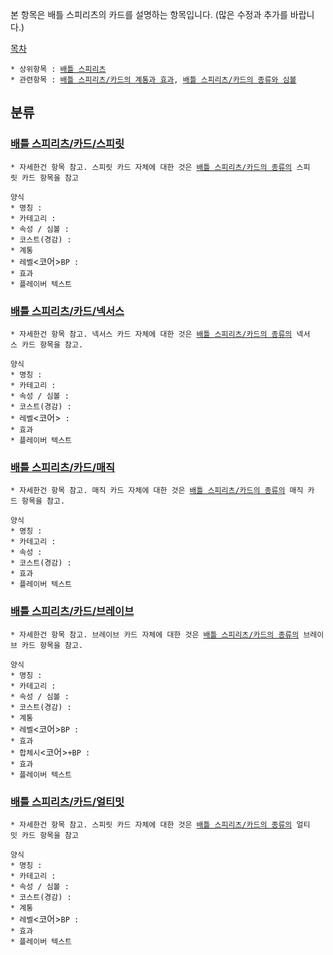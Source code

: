 본 항목은 배틀 스피리츠의 카드를 설명하는 항목입니다. 
(많은 수정과 추가를 바랍니다.)

[[목차]]

 * 상위항목 : [[배틀 스피리츠]]
 * 관련항목 : [[배틀 스피리츠/카드의 계통과 효과]], [[배틀 스피리츠/카드의 종류와 심볼]]

== 분류 ==
=== [[배틀 스피리츠/카드/스피릿]] ===
 * 자세한건 항목 참고. 스피릿 카드 자체에 대한 것은 [[배틀 스피리츠/카드의 종류]]의 스피릿 카드 항목을 참고

 양식
 * 명칭 : 
 * 카테고리 :
 * 속성 / 심볼 :
 * 코스트(경감) :
 * 계통
 * 레벨<코어>BP :
 * 효과
 * 플레이버 텍스트
 
=== [[배틀 스피리츠/카드/넥서스]] ===
 * 자세한건 항목 참고. 넥서스 카드 자체에 대한 것은 [[배틀 스피리츠/카드의 종류]]의 넥서스 카드 항목을 참고.

 양식
 * 명칭 : 
 * 카테고리 :
 * 속성 / 심볼 :
 * 코스트(경감) :
 * 레벨<코어> :
 * 효과 
 * 플레이버 텍스트

=== [[배틀 스피리츠/카드/매직]] ===
 * 자세한건 항목 참고. 매직 카드 자체에 대한 것은 [[배틀 스피리츠/카드의 종류]]의 매직 카드 항목을 참고.

 양식
 * 명칭 : 
 * 카테고리 :
 * 속성 :
 * 코스트(경감) :
 * 효과
 * 플레이버 텍스트

=== [[배틀 스피리츠/카드/브레이브]] ===
 * 자세한건 항목 참고. 브레이브 카드 자체에 대한 것은 [[배틀 스피리츠/카드의 종류]]의 브레이브 카드 항목을 참고.

 양식
 * 명칭 : 
 * 카테고리 :
 * 속성 / 심볼 :
 * 코스트(경감) :
 * 계통
 * 레벨<코어>BP :
 * 효과
 * 합체시<코어>+BP :
 * 효과 
 * 플레이버 텍스트

=== [[배틀 스피리츠/카드/얼티밋]] ===
 * 자세한건 항목 참고. 스피릿 카드 자체에 대한 것은 [[배틀 스피리츠/카드의 종류]]의 얼티밋 카드 항목을 참고

 양식
 * 명칭 : 
 * 카테고리 :
 * 속성 / 심볼 :
 * 코스트(경감) :
 * 계통
 * 레벨<코어>BP :
 * 효과
 * 플레이버 텍스트
 
